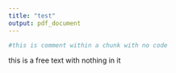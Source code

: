 ```yaml
---
title: "test"
output: pdf_document
---
```


```r
#this is comment within a chunk with no code
```
this is a free text with nothing in it